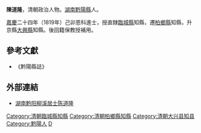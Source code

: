 '''陳道隆'''，清朝政治人物。[[湖南|湖南]][[黔陽縣|黔陽縣]]人。

[[嘉慶|嘉慶]]二十四年（1819年）己卯恩科進士，授直隸[[臨城縣|臨城縣]]知縣，遷[[柏鄉縣|柏鄉縣]]知縣，升京縣[[大兴县_(金朝)|大興縣]]知縣。後回籍保教授補用。

==參考文獻==
*《黔陽縣誌》

==外部連結==
*[https://web.archive.org/web/20141006104206/http://www.sjcsdlm.com/post/view-cate_id-12476-aid-57715.html 湖南黔阳柳溪居士陈道隆]

{{嘉慶二十四年己卯恩科殿試金榜}}
{{清朝官员小作品}}
{{DEFAULTSORT:Chen陳}}
[[Category:清朝臨城縣知縣|Category:清朝臨城縣知縣]]
[[Category:清朝柏鄉縣知縣|Category:清朝柏鄉縣知縣]]
[[Category:清朝大兴县知县|Category:清朝大兴县知县]]
[[Category:黔陽人|Category:黔陽人]]
[[Category:陈姓|D]]